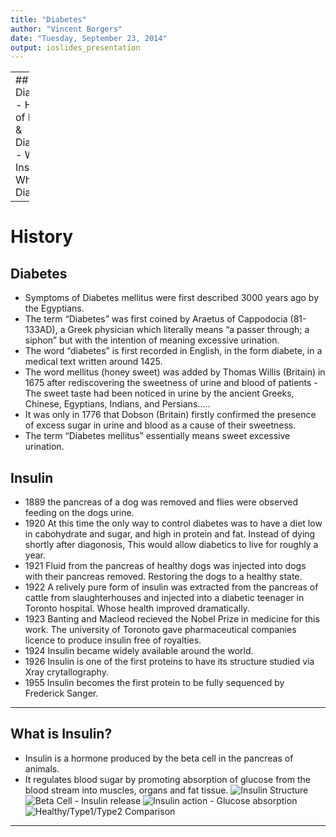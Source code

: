 ```yaml
---
title: "Diabetes"
author: "Vincent Borgers"
date: "Tuesday, September 23, 2014"
output: ioslides_presentation
---
```


---
## Diabetes?
- History of Insulin & Diabetes
- What is Insulin?
- What is Diabetes?

---

# History

## Diabetes
- Symptoms of Diabetes mellitus were first described 3000 years ago by the Egyptians. 
- The term "Diabetes" was first coined by Araetus of Cappodocia (81-133AD), a Greek physician which literally means "a passer through; a siphon" but with the intention of meaning excessive urination. 
- The word "diabetes" is first recorded in English, in the form diabete, in a medical text written around 1425.
- The word mellitus (honey sweet) was added by Thomas Willis (Britain) in 1675 after rediscovering the sweetness of urine and blood of patients - The sweet taste had been noticed in urine by the ancient Greeks, Chinese, Egyptians, Indians, and Persians.....
- It was only in 1776 that Dobson (Britain) firstly confirmed the presence of excess sugar in urine and blood as a cause of their sweetness. 
- The term "Diabetes mellitus" essentially means sweet excessive urination.

## Insulin
- 1889 the pancreas of a dog was removed and flies were observed feeding on the dogs urine.
- 1920 At this time the only way to control diabetes was to have a diet low in cabohydrate and sugar, and high in protein and fat. Instead of dying shortly after diagonosis, This would allow diabetics to live for roughly a year.
- 1921 Fluid from the pancreas of healthy dogs was injected into dogs with their pancreas removed. Restoring the dogs to a healthy state.
- 1922 A relively pure form of insulin was extracted from the pancreas of cattle from slaughterhouses and injected into a diabetic teenager in Toronto hospital. Whose health improved dramatically.
- 1923 Banting and Macleod recieved the Nobel Prize in medicine for this work. The university of Toronoto gave pharmaceutical companies licence to produce insulin free of royalties.
- 1924 Insulin became widely available around the world.
- 1926 Insulin is one of the first proteins to have its structure studied via Xray crytallography.
- 1955 Insulin becomes the first protein to be fully sequenced by Frederick Sanger.


---


## What is Insulin?

- Insulin is a hormone produced by the beta cell in the pancreas of animals.
- It regulates blood sugar by promoting absorption of glucose from the blood stream into muscles, organs and fat tissue.
![Insulin Structure](C:/repos/github/personal/insulinStructure.jpg)
![Beta Cell - Insulin release]("http://www.betacell.org/services/fetch/name/gp0Lb2qn.jpg")
![Insulin action - Glucose absorption](http://www.betacell.org/services/fetch/name/3VWQYCA2.jpg)
![Healthy/Type1/Type2 Comparison](http://thumbs.dreamstime.com/z/insulin-action-diabetes-types-27081201.jpg)
 
---

